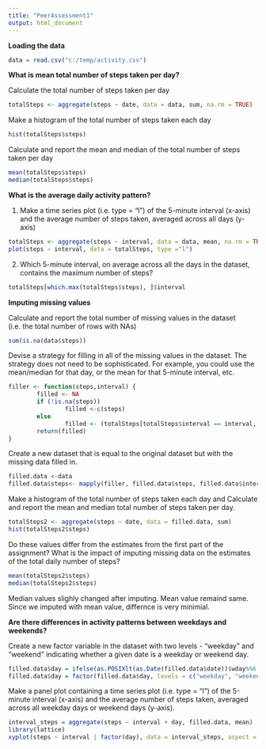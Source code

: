 ```yaml
---
title: "PeerAssessment1"
output: html_document
---
```



**Loading the data**

```r
data = read.csv("c:/temp/activity.csv")
```

**What is mean total number of steps taken per day?**

Calculate the total number of steps taken per day

```r
totalSteps <- aggregate(steps ~ date, data = data, sum, na.rm = TRUE)
```

Make a histogram of the total number of steps taken each day
```r
hist(totalSteps$steps)
```

Calculate and report the mean and median of the total number of steps taken per day
```r
mean(totalSteps$steps)
median(totalSteps$steps)
```


**What is the average daily activity pattern?**

1. Make a time series plot (i.e. type = "l") of the 5-minute interval (x-axis) and the average number of steps taken, averaged across all days (y-axis)

```r
totalSteps <- aggregate(steps ~ interval, data = data, mean, na.rm = TRUE)
plot(steps ~ interval, data = totalSteps, type ="l")
```

2. Which 5-minute interval, on average across all the days in the dataset, contains the maximum number of steps?

```r
totalSteps[which.max(totalSteps$steps), ]$interval

```

**Imputing missing values**

Calculate and report the total number of missing values in the dataset (i.e. the total number of rows with NAs)

```r
sum(is.na(data$steps))
```

Devise a strategy for filling in all of the missing values in the dataset. The strategy does not need to be sophisticated. For example, you could use the mean/median for that day, or the mean for that 5-minute interval, etc.

```r
filler <- function(steps,interval) {
        filled <- NA
        if (!is.na(steps))
                filled <-c(steps)
        else
                filled <- (totalSteps[totalSteps$interval == interval, "steps"])
        return(filled)
}


```

Create a new dataset that is equal to the original dataset but with the missing data filled in.

```r
filled.data <-data
filled.data$steps<- mapply(filler, filled.data$steps, filled.data$interval)
```

Make a histogram of the total number of steps taken each day and Calculate and report the mean and median total number of steps taken per day.

```r
totalSteps2 <- aggregate(steps ~ date, data = filled.data, sum)
hist(totalSteps2$steps)
```

Do these values differ from the estimates from the first part of the assignment? What is the impact of imputing missing data on the estimates of the total daily number of steps?

```r
mean(totalSteps2$steps)
median(totalSteps2$steps)
```

Median values slighly changed after imputing. Mean value remaind same. Since we imputed with mean value, differnce is very minimial.

**Are there differences in activity patterns between weekdays and weekends?**

Create a new factor variable in the dataset with two levels - "weekday" and "weekend" indicating whether a given date is a weekday or weekend day.

```r
filled.data$day = ifelse(as.POSIXlt(as.Date(filled.data$date))$wday%%6 == 0, "weekend", "weekday")
filled.data$day = factor(filled.data$day, levels = c("weekday", "weekend"))
```

Make a panel plot containing a time series plot (i.e. type = "l") of the 5-minute interval (x-axis) and the average number of steps taken, averaged across all weekday days or weekend days (y-axis). 

```r
interval_steps = aggregate(steps ~ interval + day, filled.data, mean)
library(lattice)
xyplot(steps ~ interval | factor(day), data = interval_steps, aspect = 1/2, type = "l")
```

